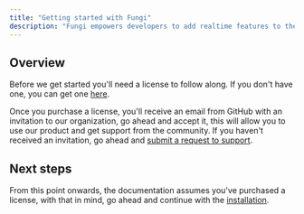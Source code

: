 ```yaml
---
title: "Getting started with Fungi"
description: "Fungi empowers developers to add realtime features to their apps with easy to use and scalable APIs."
---
```


## Overview

Before we get started you'll need a license to follow along. If you
don't have one, you can get one [here](/pricing).

Once you purchase a license, you'll receive an email from GitHub with an
invitation to our organization, go ahead and accept it, this will
allow you to use our product and get support from the community. If
you haven't received an invitation, go ahead and [submit a request to support](/support).

## Next steps

From this point onwards, the documentation assumes you've purchased a
license, with that in mind, go ahead and continue with the [installation](/docs/getting-started/installation).
